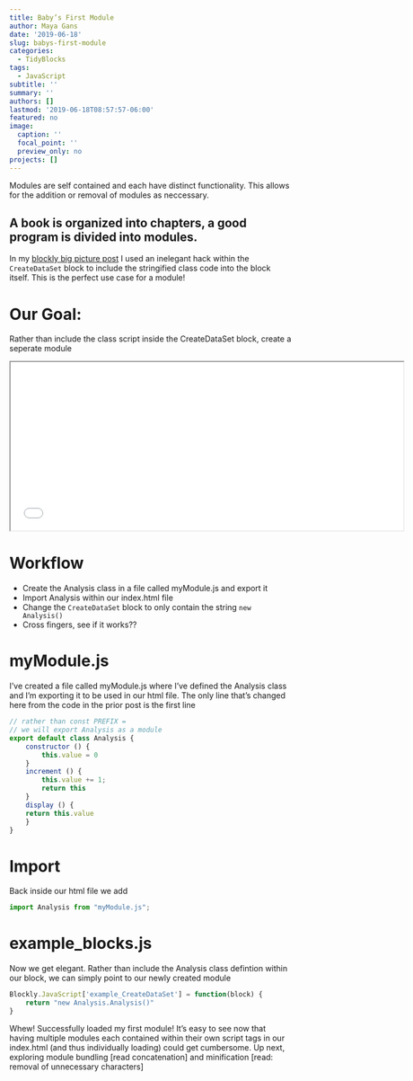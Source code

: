 ```yaml
---
title: Baby’s First Module
author: Maya Gans
date: '2019-06-18'
slug: babys-first-module
categories:
  - TidyBlocks
tags:
  - JavaScript
subtitle: ''
summary: ''
authors: []
lastmod: '2019-06-18T08:57:57-06:00'
featured: no
image:
  caption: ''
  focal_point: ''
  preview_only: no
projects: []
---
```


Modules are self contained and each have distinct functionality. This allows for the addition or removal of modules as neccessary.

## A book is organized into chapters, a good program is divided into modules.
In my [blockly big picture post](https://maya.rbind.io/post/2019/blockly-the-big-picture/) I used an inelegant hack within the `CreateDataSet` block to include the stringified class code into the block itself. This is the perfect use case for a module!

# Our Goal:
Rather than include the class script inside the CreateDataSet block, create a seperate module

<iframe id="demo block-iframe" height="300" width="700" src="../../../example/example_module/index_withModule.html" scrolling = "false"></iframe>
 
# Workflow
* Create the Analysis class in a file called myModule.js and export it
* Import Analysis within our index.html file
* Change the `CreateDataSet` block to only contain the string `new Analysis()`
* Cross fingers, see if it works??

# myModule.js
I’ve created a file called myModule.js where I’ve defined the Analysis class and I’m exporting it to be used in our html file. The only line that's changed here from the code in the prior post is the first line

```js

// rather than const PREFIX = 
// we will export Analysis as a module
export default class Analysis {
    constructor () { 
        this.value = 0 
    }
    increment () { 
        this.value += 1; 
        return this 
    }
    display () {
    return this.value 
    }
}
```

# Import
Back inside our html file we add
```js
import Analysis from "myModule.js";
```

# example_blocks.js
Now we get elegant. Rather than include the Analysis class defintion within our block, we can simply point to our newly created module
```js
Blockly.JavaScript['example_CreateDataSet'] = function(block) {
    return "new Analysis.Analysis()"
}
```

Whew! Successfully loaded my first module! It’s easy to see now that having multiple modules each contained within their own script tags in our index.html (and thus individually loading) could get cumbersome. Up next, exploring module bundling [read concatenation] and minification [read: removal of unnecessary characters]
